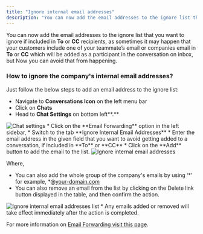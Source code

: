 ```yaml
---
title: "Ignore internal email addresses"
description: "You can now add the email addresses to the ignore list that you want to ignore if included in **To** or **CC** recipients, as sometimes it may happen ..."
---
```


You can now add the email addresses to the ignore list that you want to ignore if included in **To** or **CC** recipients, as sometimes it may happen that your customers include one of your teammate’s email or companies email in **To** or **CC** which will be added as a participant in the conversation on inbox, but Now you can avoid that from happening.

### **How to ignore the company's internal email addresses?**

Just follow the below steps to add an email address to the ignore list:

*   Navigate to **Conversations Icon** on the left menu bar
*   Click on **Chats**
*   Head to **Chat Settings** on bottom left**.**

<img src="https://support.salesmate.io/hc/article_attachments/31719832783257" alt="Chat settings" />
*   Click on the **Email Forwarding** option in the left sidebar,
*   Switch to the tab **Ignore Internal Email Addresses**
*   Enter the email address in the given field that you want to avoid getting added to a conversation, if included in **To** or **CC**
*   Click on the **Add** button to add the email to the list.

<img src="https://support.salesmate.io/hc/article_attachments/31719900896921" alt="Ignore internal email addresses" />

Where,
*   You can also add the whole group of the company's emails by using ‘\*’ for example, \*@[your-domain.com](http://your-domain.com/)
*   You can also remove an email from the list by clicking on the Delete link button displayed in the table, and then confirm the action.

<img src="https://support.salesmate.io/hc/article_attachments/31719900910617" alt="Ignore internal email addresses list" />
*   Any emails added or removed will take effect immediately after the action is completed.

For more information on [Email Forwarding visit this page](https://support.salesmate.io/hc/en-us/articles/4402552756365).